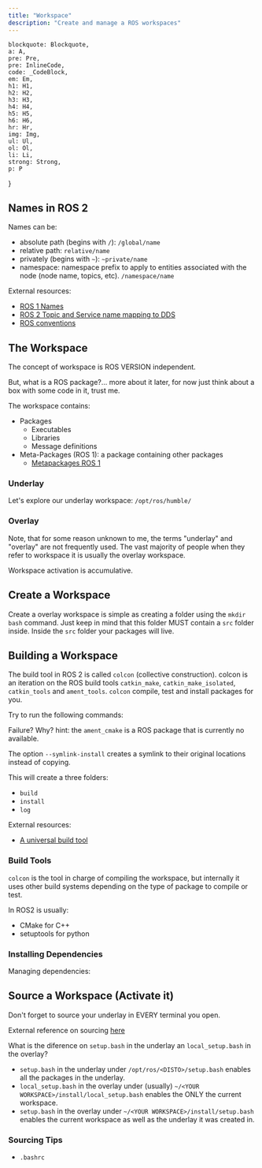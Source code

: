 ```yaml
---
title: "Workspace"
description: "Create and manage a ROS workspaces"
---
```


    blockquote: Blockquote,
    a: A,
    pre: Pre,
    pre: InlineCode,
    code: _CodeBlock,
    em: Em,
    h1: H1,
    h2: H2,
    h3: H3,
    h4: H4,
    h5: H5,
    h6: H6,
    hr: Hr,
    img: Img,
    ul: Ul,
    ol: Ol,
    li: Li,
    strong: Strong,
    p: P
}

## Names in ROS 2

Names can be:
- absolute path (begins with `/`): `/global/name`
- relative path: `relative/name`
- privately (begins with `~`): `~private/name`
- namespace: namespace prefix to apply to entities associated with the node (node name, topics, etc). `/namespace/name`

<Drawio
    file="ros.drawio"
    page="1"
    description="Names in ROS"
/>

External resources:
- [ROS 1 Names](http://wiki.ros.org/Names)
- [ROS 2 Topic and Service name mapping to DDS](https://design.ros2.org/articles/topic_and_service_names.html)
- [ROS conventions](http://wiki.ros.org/ROS/Patterns/Conventions)

## The Workspace

The concept of workspace is ROS VERSION independent.

<Definition
    term="ROS workspace"
    definition="A workspace is a directory containing **ROS packages**."
    source="Creating a workspace | Official documentation"
    link="https://docs.ros.org/en/humble/Tutorials/Beginner-Client-Libraries/Creating-A-Workspace/Creating-A-Workspace.html"
/>

But, what is a ROS package?... more about it later, for now just think about a box with some code in it, trust me.

The workspace contains:
- Packages
    - Executables
    - Libraries
    - Message definitions
- Meta-Packages (ROS 1): a package containing other packages
    - [Metapackages ROS 1](http://wiki.ros.org/Metapackages)

### Underlay

<Definition
    term="Underlay workspace"
    definition="It contains the necessary dependencies of all the packages required by the 'overlay'."
    source="Configuring environment | Official documentation"
    link="https://docs.ros.org/en/foxy/Tutorials/Beginner-CLI-Tools/Configuring-ROS2-Environment.html"
/>

<Drawio
    file="ros.drawio"
    page="2"
    description="Underlay workspace."
/>

Let's explore our underlay workspace: `/opt/ros/humble/`

<Important
    note="Keep in mind that an underlay does not necessarily have to be the main ROS 2 installation."
/>

### Overlay

<Definition
    term="Overlay workspace"
    definition="Extends the underlay. (You will normally work here)."
    source="Configuring environment | Official documentation"
    link="https://docs.ros.org/en/foxy/Tutorials/Beginner-CLI-Tools/Configuring-ROS2-Environment.html"
/>

Note, that for some reason unknown to me, the terms "underlay" and "overlay" are not frequently used. The vast majority of people when they refer to workspace it is usually the overlay workspace.

<Drawio
    file="ros.drawio"
    page="3"
    description="Overlay workspace."
/>

Workspace activation is accumulative.

## Create a Workspace

Create a overlay workspace is simple as creating a folder using the `mkdir` `bash` command. Just keep in mind that this folder MUST contain a `src` folder inside. Inside the `src` folder your packages will live.

<Terminal
    title="create a workspace"
    content="mkdir -p ~/ros2_ws/src \
    cd ~/ros2_ws"
/>

## Building a Workspace

The build tool in ROS 2 is called `colcon` (collective construction). colcon is an iteration on the ROS build tools `catkin_make`, `catkin_make_isolated`, `catkin_tools` and `ament_tools`. `colcon` compile, test and install packages for you.

Try to run the following commands:

<Terminal
    title="build workspace"
    content="cd ~/ros2_ws \
    colcon build --symlink-install"
/>

Failure? Why? hint: the `ament_cmake` is a ROS package that is currently no available.

The option `--symlink-install` creates a symlink to their original locations instead of copying.

This will create a three folders:
- `build`
- `install`
- `log`

<Important
    note="You should always run the build command from the ROOT of the workspace"
/>

External resources:
- [A universal build tool](https://design.ros3.org/articles/build_tool.html)

### Build Tools

`colcon` is the tool in charge of compiling the workspace, but internally it uses other build systems depending on the type of package to compile or test.

In ROS2 is usually:
- CMake for C++
- setuptools for python


### Installing Dependencies

Managing dependencies:

<Terminal
    title="install dependencies with rosdep"
    content="rosdep install -i --from-path src --rosdistro humble -y"
/>

## Source a Workspace (Activate it)

Don't forget to source your underlay in EVERY terminal you open.

<Terminal
    title="source underlay"
    content="source /opt/ros/humble/setup.bash"
/>

<Terminal
    title="source overlay"
    content="source ~/ros2_ws/local_setup.bash"
/>

External reference on sourcing [here](https://docs.ros.org/en/humble/Tutorials/Beginner-Client-Libraries/Creating-A-Workspace/Creating-A-Workspace.html#source-the-overlay)

What is the diference on `setup.bash` in the underlay an `local_setup.bash` in the overlay?

- `setup.bash` in the underlay under `/opt/ros/<DISTO>/setup.bash` enables all the packages in the underlay.
- `local_setup.bash` in the overlay under (usually) `~/<YOUR WORKSPACE>/install/local_setup.bash` enables the ONLY the current workspace.
- `setup.bash` in the overlay under `~/<YOUR WORKSPACE>/install/setup.bash` enables the current workspace as well as the underlay it was created in.

<Important
    note="You may need to re-source the workspace after adding new packages"
/>

### Sourcing Tips

- `.bashrc`
